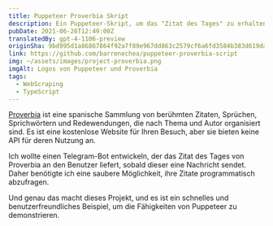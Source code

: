 ```yaml
---
title: Puppeteer Proverbia Skript
description: Ein Puppeteer-Skript, um das "Zitat des Tages" zu erhalten und es als JSON-Antwort über die Konsole (stdout) zurückzugeben.
pubDate: 2021-06-26T12:49:00Z
translatedBy: gpt-4-1106-preview
originSha: 9bd995d1a86867864f92a7f89e967dd863c2579cf6a6fd3584b383d619daabd0
link: https://github.com/barrenechea/puppeteer-proverbia-script
img: ~/assets/images/project-proverbia.png
imgAlt: Logos von Puppeteer und Proverbia
tags:
  - WebScraping
  - TypeScript
---
```


[Proverbia](https://proverbia.net) ist eine spanische Sammlung von berühmten Zitaten, Sprüchen, Sprichwörtern und Redewendungen, die nach Thema und Autor organisiert sind. Es ist eine kostenlose Website für Ihren Besuch, aber sie bieten keine API für deren Nutzung an.

Ich wollte einen Telegram-Bot entwickeln, der das Zitat des Tages von Proverbia an den Benutzer liefert, sobald dieser eine Nachricht sendet. Daher benötigte ich eine saubere Möglichkeit, ihre Zitate programmatisch abzufragen.

Und genau das macht dieses Projekt, und es ist ein schnelles und benutzerfreundliches Beispiel, um die Fähigkeiten von Puppeteer zu demonstrieren.
